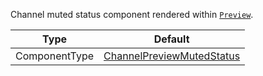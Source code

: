 Channel muted status component rendered within [`Preview`](../../../../ui-components/channel-list-components/channel-preview-messenger.mdx).

| Type          | Default                                                                                                         |
| ------------- | --------------------------------------------------------------------------------------------------------------- |
| ComponentType | [ChannelPreviewMutedStatus](../../../../ui-components/channel-list-components/channel-preview-muted-status.mdx) |
